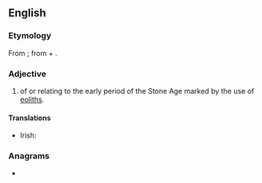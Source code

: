 ==English==

===Etymology===
From {{der|en|fr|éolithique}}; from {{der|en|grc|Ἠώς||dawn}} + {{m|grc|λίθος||stone}} {{suffix|en||ic}}.

===Adjective===
{{en-adj|-}}

# {{lb|en|archaeology}} of or relating to the early period of the Stone Age marked by the use of [[eolith]]s.

====Translations====
{{trans-top|of or relating to the early period of the Stone Age marked by the use of eoliths}}
* Irish: {{t|ga|eoiliteach}}
{{trans-mid}}
{{trans-bottom}}

===Anagrams===
* {{anagrams|en|a=cehiilot|chiolite}}